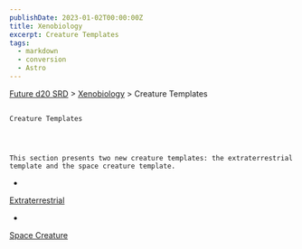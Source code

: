 ```yaml
---
publishDate: 2023-01-02T00:00:00Z
title: Xenobiology
excerpt: Creature Templates
tags:
  - markdown
  - conversion
  - Astro
---
```







[Future d20 SRD](/#futureD20)
     > [Xenobiology](future-d20-srd-xenobiology-index)
     > Creature Templates
    




## 
    Creature Templates
   



    This section presents two new creature templates: the extraterrestrial template and the space creature template.
   


- 
[Extraterrestrial](future-d20-srd-xenobiology-creature-templates-extraterrestrial)

- 
[Space Creature](future-d20-srd-xenobiology-creature-templates-space-creature)






